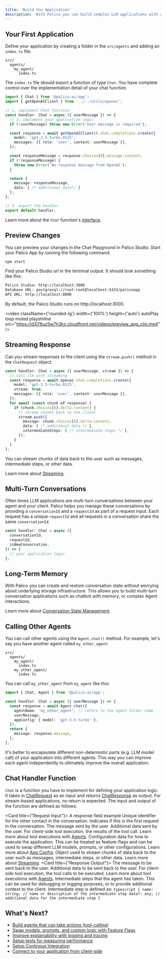 ```yaml
---
title: 'Build You Application'
description: 'With Palico you can build complex LLM applications with complete flexibility.'
---
```



## Your First Application

Define your application by creating a folder in the `src/agents` and adding an `index.ts` file.

```plaintext
src/
  agents/
    my_agent/
      index.ts
```

The `index.ts` file should export a function of type `Chat`. You have complete control over the implementation detail of your chat function.

```typescript src/agents/my_agent/index.ts {5,26}
import { Chat } from '@palico-ai/app';
import { getOpenAIClient } from '../../utils/openai';

// 1. implement Chat function
const handler: Chat = async ({ userMessage }) => {
  // 2. implement your application logic
  if (!userMessage) throw new Error('User message is required');

  const response = await getOpenAIClient().chat.completions.create({
    model: 'gpt-3.5-turbo-0125',
    messages: [{ role: 'user', content: userMessage }],
  });

  const responseMessage = response.choices[0].message.content;
  if (!responseMessage) {
    throw new Error('No response message from OpenAI');
  }

  return {
    message: responseMessage,
    data: { /* additional data*/ }
  };
};

// 3. export the handler
export default handler;
```

Learn more about the `Chat` function's [interface](<(#chat-handler-function)>).

## Preview Changes

You can preview your changes in the Chat Playground in Palico Studio. Start your Palico App by running the following command:

```bash
npm start
```

Find your Palico Studio url in the terminal output. It should look something like this:

```bash
Palico Studio: http://localhost:3000
Database URL: postgresql://root:root@localhost:5433/palicoapp
API URL: http://localhost:8000
```

By default, the Palico Studio runs on http://localhost:3000.

<video
  className={'rounded-lg'}
  width={'100%'}
  height={'auto'}
  autoPlay
  loop
  muted
  playsInline
  src="https://d3i78uz5w7h3ks.cloudfront.net/videos/preview_app_clip.mp4"
/>

## Streaming Response

Can you stream responses to the client using the `stream.push()` method in the `ChatRequest` object.

```typescript {5, 11-15}
const handler: Chat = async ({ userMessage, stream }) => {
  // call llm with streaming
  const response = await openai.chat.completions.create({
    model: 'gpt-3.5-turbo-0125',
    stream: true,
    messages: [{ role: 'user', content: userMessage }],
  });
  for await (const chunk of response) {
    if (chunk.choices[0].delta.content) {
      // stream chunks back to the client
      stream.push({
        message: chunk.choices[0].delta.content,
        data: { /* additional data */ },
        intermediateSteps: [ /* intermediate steps */ ],
      });
    }
  }
};
```

You can stream chunks of data back to the user such as messages, intermediate steps, or other data.

Learn more about [Streaming](/guides/streaming).

## Multi-Turn Conversations

Often times LLM applications are multi-turn conversations between your agent and your client. Palico helps you manage these conversations by providing a `conversationId` and a `requestId` as part of a request input. Each request has a unique `requestId` and all requests in a conversation share the same `conversationId`.

```typescript
const handler: Chat = async ({
  conversationId,
  requestId,
  isNewConversation,
}) => {
  // your application logic
};
```

## Long-Term Memory

With Palico you can create and restore conversation state without worrying about underlying storage infrastructure. This allows you to build multi-turn conversation applications such as chatbot with memory, or complex Agent interactions.

<MemoryExampleCodeSnippet />

Learn more about [Conversation State Management](/guides/conversation_state).

## Calling Other Agents

You can call other agents using the `Agent.chat()` method. For example, let's say you have another agent called `my_other_agent`:

```plaintext {3,5}
src/
  agents/
    my_agent/
      index.ts
    my_other_agent/
      index.ts
```

You can call `my_other_agent` from `my_agent` like this:

```typescript {4-8} agents/my_agent/index.ts
import { Chat, Agent } from '@palico-ai/app';

const handler: Chat = async ({ userMessage }) => {
  const response = await Agent.chat({
    agentName: 'my_other_agent', // refers to the agent folder name
    userMessage,
    appConfig: { model: 'gpt-3.5-turbo' },
  });
  return {
    message: response.message,
  };
};
```

It's better to encapsulate different non-determistic parts (e.g. LLM model call) of your application into different agents. This way you can improve each agent independently to ultimately improve the overall application.

## Chat Handler Function

`Chat` is a function you have to implement for defining your application logic. It takes in [ChatRequest](https://typedoc.palico.ai/interfaces/_palico_ai_app.ChatRequest.html) as an input and returns [ChatResponse](https://typedoc.palico.ai/interfaces/_palico_ai_app.ChatResponse.html) as output. For stream-based applications, no return is expected. The input and output of the function are defined as follows:

<Card title={"Request Input"}>
  <ResponseField name="conversationId" type="string" required>
    A response field example
  </ResponseField>
  <ResponseField name="requestId" type="string" required>
    Unique identifier for the other contact in the conversation.
  </ResponseField>
  <ResponseField name="isNewConversation" type="boolean" required>
    Indicates if this is the first request in the conversation.
  </ResponseField>
  <ResponseField name="userMessage" type="string">
    The message sent by the user.
  </ResponseField>
  <ResponseField name="payload" type="json">
    Additional data sent by the user.
  </ResponseField>
  <ResponseField name="toolCallResults" type="ToolCallResult[]">
    For client-side tool execution, the results of the tool call. Learn more
    about tool executions with [Agents](/guides/agents).
  </ResponseField>
  <ResponseField name="appConfig" type="json">
    Configuration data for how to execute the application. This can be treated
    as feature-flags and can be used to swap different LLM models, prompts, or
    other configurations. Learn more about [App Config](/guides/feature_flag).
  </ResponseField>
  <ResponseField name="stream" type="ChatResponseStream" required>
    Object used to stream chunks of data back to the user such as messages,
    intermediate steps, or other data. Learn more about
    [Streaming](/guides/streaming).
  </ResponseField>
</Card>
<Card title={"Response Output"}>
  <ResponseField name="message" type="string" optional>
    The message to be sent back to the user.
  </ResponseField>
  <ResponseField name="data" type="json" optional>
    Additional data to be sent back to the user.
  </ResponseField>
  <ResponseField name="toolCalls" type="ToolCall[]">
    For client-side tool execution, the tool calls to be executed. Learn more
    about tool executions with [Agents](/guides/agents).
  </ResponseField>
  <ResponseField name="intermediateSteps" type="IntermediateStep">
    Intermediate steps that the agent has taken. This can be used for debugging
    or logging purposes, or to provide additional context to the client. Intermediate step is defined as:
    ```typescript
    {
      name: string; // name or description of the intermediate step
      data?: any; // additional data for the intermediate step
    }
    ```
  </ResponseField>
</Card>

## What's Next?

- [Build agents that can take actions (tool-calling)](/guides/agents)
- [Swap models, prompts, and custom logic with Feature Flags](/guides/feature_flag)
- [Improve explainability with logging and tracing](/guides/telemetry)
- [Setup tests for measuring performance](/guides/experiments)
- [Setup Continous Integration](/guides/deployment)
- [Connect to your application from client-side](/client-sdk)
